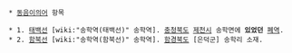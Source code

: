 * [[동음이의어]] 항목

 * 1. [[태백선]] [wiki:"송학역(태백선)" 송학역]. [[충청북도]] [[제천시]] 송학면에 '''있었던''' [[폐역]].
 * 2. [[함북선]] [wiki:"송학역(함북선)" 송학역]. [[함경북도]] [은덕군] 송학리 소재.
